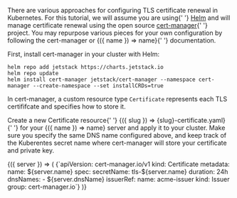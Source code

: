 <p>
  There are various approaches for configuring TLS certificate renewal in
  Kubernetes. For this tutorial, we will assume you are using{' '}
  <a href="https://helm.sh/">Helm</a> and will manage certificate renewal using
  the open source <a href="https://cert-manager.io/docs/">cert-manager</a>{' '}
  project. You may repurpose various pieces for your own configuration by
  following the cert-manager or <DocConfig>{({ name }) => name}</DocConfig>{' '}
  documentation.
</p>

First, install cert-manager in your cluster with Helm:

```shell
helm repo add jetstack https://charts.jetstack.io
helm repo update
helm install cert-manager jetstack/cert-manager --namespace cert-manager --create-namespace --set installCRDs=true
```

In cert-manager, a custom resource type `Certificate` represents
each TLS certififcate and specifies how to store it.

<p>
  Create a new <inlineCode>Certificate</inlineCode> resource{' '}
  <DocConfig>
    {({ slug }) => <inlineCode>{slug}-certificate.yaml</inlineCode>}
  </DocConfig>{' '}
  for your <DocConfig>{({ name }) => name}</DocConfig> server and apply it to
  your cluster. Make sure you specify the same DNS name configured above, and
  keep track of the Kuberentes secret name where cert-manager will store your
  certificate and private key.
</p>

<DocConfig>
  {({ server }) => (
    <CodeBlock autoCopy language="yaml">
      {`apiVersion: cert-manager.io/v1
kind: Certificate
metadata:
  name: ${server.name}
spec:
  secretName: tls-${server.name}
  duration: 24h
  dnsNames:
    - ${server.dnsName}
  issuerRef:
    name: acme-issuer
    kind: Issuer
    group: cert-manager.io`}
    </CodeBlock>
  )}
</DocConfig>

